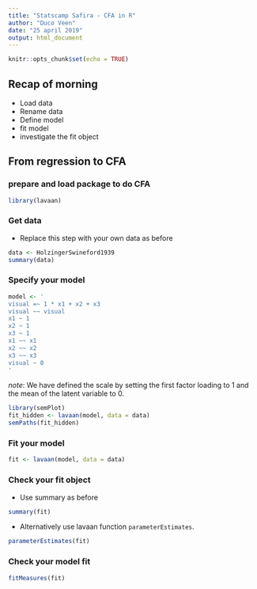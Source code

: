 ```yaml
---
title: "Statscamp Safira - CFA in R"
author: "Duco Veen"
date: "25 april 2019"
output: html_document
---
```


```r
knitr::opts_chunk$set(echo = TRUE)
```

## Recap of morning

   - Load data
   - Rename data
   - Define model 
   - fit model
   - investigate the fit object
   

## From regression to CFA

### prepare and load package to do CFA

```r
library(lavaan)
```

### Get data

   - Replace this step with your own data as before 

```r
data <- HolzingerSwineford1939
summary(data)
```

### Specify your model
```r
model <- '
visual =~ 1 * x1 + x2 + x3
visual ~~ visual
x1 ~ 1
x2 ~ 1
x3 ~ 1
x1 ~~ x1
x2 ~~ x2
x3 ~~ x3
visual ~ 0 
'
```

*note*: We have defined the scale by setting the first factor loading to 1 and the mean of the latent variable to 0.

```r
library(semPlot)
fit_hidden <- lavaan(model, data = data)
semPaths(fit_hidden)
``` 

### Fit your model

```r
fit <- lavaan(model, data = data)
```

### Check your fit object

   - Use summary as before

```r
summary(fit)
```

   - Alternatively use lavaan function `parameterEstimates`.

```r
parameterEstimates(fit)
```

### Check your model fit

```r
fitMeasures(fit)
```


